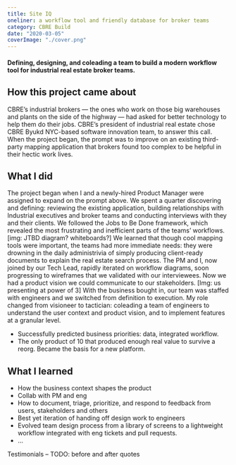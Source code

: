 ```yaml
---
title: Site IQ
oneliner: a workflow tool and friendly database for broker teams
category: CBRE Build
date: "2020-03-05"
coverImage: "./cover.png"
---
```


#### Defining, designing, and coleading a team to build a modern workflow tool for industrial real estate broker teams.

## How this project came about
CBRE’s industrial brokers — the ones who work on those big warehouses and plants on the side of the highway — had asked for better technology to help them do their jobs. CBRE’s president of industrial real estate chose CBRE Byukd NYC-based software innovation team, to answer this call. When the project began, the prompt was to improve on an existing third-party mapping application that brokers found too complex to be helpful in their hectic work lives.

## What I did
The project began when I and a newly-hired Product Manager were assigned to expand on the prompt above. We spent a quarter discovering and defining: reviewing the existing application, building relationships with Industrial executives and broker teams and conducting interviews with they and their clients. We followed the Jobs to Be Done framework, which revealed the most frustrating and inefficient parts of the teams’ workflows. 
[img: JTBD diagram? whiteboards?]
We learned that though cool mapping tools were important, the teams had more immediate needs: they were drowning in the daily administrivia of simply producing client-ready documents to explain the real estate search process. The PM and I, now joined by our Tech Lead, rapidly iterated on workflow diagrams, soon progressing to wireframes that we validated with our interviewees. Now we had a product vision we could communicate to our stakeholders. 
[Img: us presenting at power of 3]
With the business bought in, our team was staffed with engineers and we switched from definition to execution. My role changed from visioneer to tactician: coleading a team of engineers to understand the user context and product vision, and to implement features at a granular level.

- Successfully predicted business priorities: data, integrated workflow. 
- The only product of 10 that produced enough real value to survive a reorg. Became the basis for a new platform. 

## What I learned 
- How the business context shapes the product
- Collab with PM and eng
- How to document, triage, prioritize, and respond to feedback from users, stakeholders and others
- Best yet iteration of handing off design work to engineers
- Evolved team design process from a library of screens to a lightweight workflow integrated with eng tickets and pull requests.
- …

Testimonials
– TODO: before and after quotes

